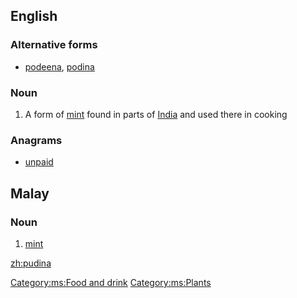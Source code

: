 ==English==

===Alternative forms===
* [[podeena]], [[podina]]

===Noun===
{{en-noun}}

# A form of [[mint]] found in parts of [[India]] and used there in cooking

===Anagrams===
* [[unpaid#English|unpaid]]

==Malay==
===Noun===
{{infl|ms|noun}}

# [[mint]]

[[Category:ms:Food and drink]]
[[Category:ms:Plants]]

[[zh:pudina]]